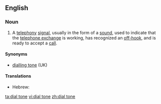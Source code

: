==English==
===Noun===
{{wikipedia}}
{{en-noun|sg=[[dial]] [[tone]]}}
# A [[telephony]] [[signal]], usually in the form of a [[sound]], used to indicate that the [[telephone exchange]] is working, has recognized an [[off-hook]], and is ready to accept a [[call]].

====Synonyms====
*[[dialling tone]] (UK)

====Translations====
{{trans-top|telephony signal}}
* Hebrew: {{t-|he|צליל חיוג|m|tr=tslil hiug|sc=Hebr}}
{{trans-mid}}
{{trans-bottom}}

[[ta:dial tone]]
[[vi:dial tone]]
[[zh:dial tone]]